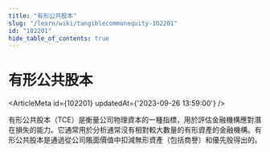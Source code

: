 ```yaml
---
title: "有形公共股本"
slug: "/learn/wiki/tangiblecommonequity-102201"
id: "102201"
hide_table_of_contents: true
---
```



# 有形公共股本

<ArticleMeta id={102201} updatedAt={'2023-09-26 13:59:00'} />
<div className='border-solid border-b border-t-0 my-4 border-[var(--ifm-color-gray-300)]' />

有形公共股本（TCE）是衡量公司物理資本的一種指標，用於評估金融機構應對潛在損失的能力。它通常用於分析通常沒有相對較大數量的有形資產的金融機構。有形公共股本是通過從公司賬面價值中扣減無形資產（包括商譽）和優先股得出的。
